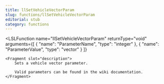 ```yaml
---
title: llSetVehicleVectorParam
slug: functions/llSetVehicleVectorParam
editorial: stub
category: functions
---
```


<LSLFunction
	name="llSetVehicleVectorParam"
	returnType="void"
	arguments={[
	{
		"name": "ParameterName",
		"type": "integer"
	},
	{
		"name": "ParameterValue",
		"type": "vector"
	}
]}
>
	<Fragment slot="description">
		Sets a vehicle vector parameter.
		
		Valid parameters can be found in the wiki documentation.
	</Fragment>
</LSLFunction>
